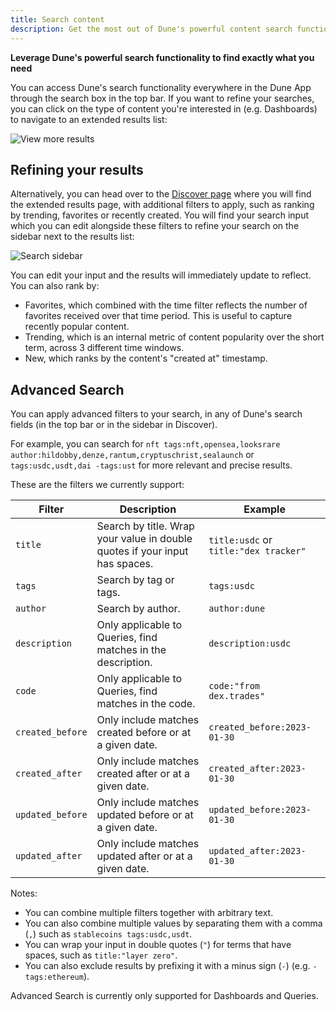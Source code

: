 ```yaml
---
title: Search content
description: Get the most out of Dune's powerful content search functionality
---
```


**Leverage Dune's powerful search functionality to find exactly what you need**

You can access Dune's search functionality everywhere in the Dune App through the search box in the top bar. If you want to refine your searches, you can click on the type of content you're interested in (e.g. Dashboards) to navigate to an extended results list:

![View more results](/web-app/images/search/search.png)

## Refining your results

Alternatively, you can head over to the [Discover page](https://dune.com/browse/dashboards) where you will find the extended results page, with additional filters to apply, such as ranking by trending, favorites or recently created. You will find your search input which you can edit alongside these filters to refine your search on the sidebar next to the results list:

![Search sidebar](/web-app/images/search/search_results.png)

You can edit your input and the results will immediately update to reflect. You can also rank by:

- Favorites, which combined with the time filter reflects the number of favorites received over that time period. This is useful to capture recently popular content.
- Trending, which is an internal metric of content popularity over the short term, across 3 different time windows.
- New, which ranks by the content's "created at" timestamp.

## Advanced Search

You can apply advanced filters to your search, in any of Dune's search fields (in the top bar or in the sidebar in Discover).

For example, you can search for `nft tags:nft,opensea,looksrare author:hildobby,denze,rantum,cryptuschrist,sealaunch` or `tags:usdc,usdt,dai -tags:ust` for more relevant and precise results.

These are the filters we currently support:

| **Filter** | **Description** | **Example** |
| ----------------- | ------------- | ------------ |
| `title` | Search by title. Wrap your value in double quotes if your input has spaces. | `title:usdc` or `title:"dex tracker"` |
| `tags` | Search by tag or tags. | `tags:usdc` |
| `author` | Search by author. | `author:dune` |
| `description` | Only applicable to Queries, find matches in the description. | `description:usdc` |
| `code` | Only applicable to Queries, find matches in the code. | `code:"from dex.trades"` |
| `created_before` | Only include matches created before or at a given date. | `created_before:2023-01-30` |
| `created_after` | Only include matches created after or at a given date. | `created_after:2023-01-30` |
| `updated_before` | Only include matches updated before or at a given date. | `updated_before:2023-01-30` |
| `updated_after` | Only include matches updated after or at a given date. | `updated_after:2023-01-30` |

Notes:

- You can combine multiple filters together with arbitrary text. 
- You can also combine multiple values by separating them with a comma (`,`) such as `stablecoins tags:usdc,usdt`.
- You can wrap your input in double quotes (`"`) for terms that have spaces, such as `title:"layer zero"`.
- You can also exclude results by prefixing it with a minus sign (`-`) (e.g. `-tags:ethereum`).

<Note>Advanced Search is currently only supported for Dashboards and Queries.</Note>
